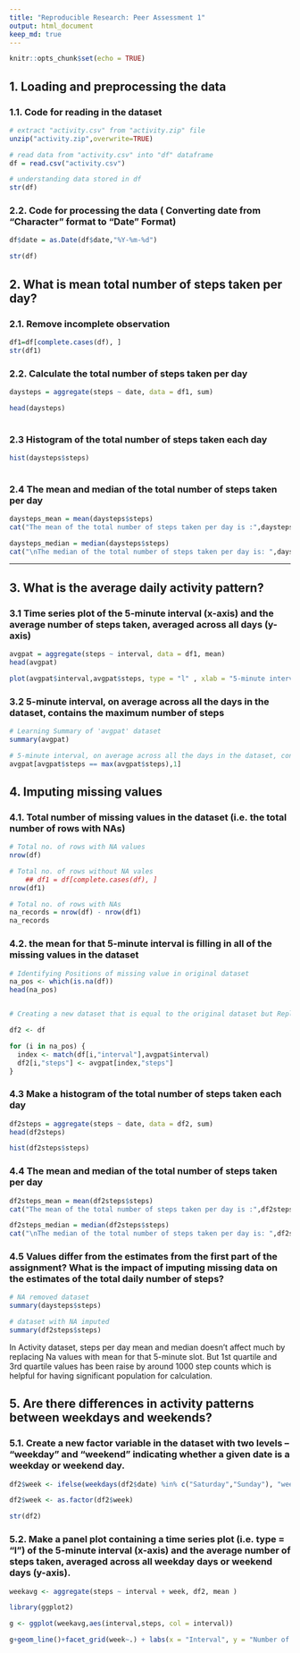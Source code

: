 ```yaml
---
title: "Reproducible Research: Peer Assessment 1"
output: html_document 
keep_md: true
---
```


```r
knitr::opts_chunk$set(echo = TRUE)
```


## 1. Loading and preprocessing the data

### 1.1. Code for reading in the dataset 
```r

# extract "activity.csv" from "activity.zip" file
unzip("activity.zip",overwrite=TRUE)

# read data from "activity.csv" into "df" dataframe
df = read.csv("activity.csv")

# understanding data stored in df
str(df)

```

### 2.2. Code for processing the data ( Converting date from "Character" format to "Date" Format)
```r

df$date = as.Date(df$date,"%Y-%m-%d")

str(df)
```

## 2. What is mean total number of steps taken per day?

### 2.1. Remove incomplete observation
```r

df1=df[complete.cases(df), ]
str(df1)
```

### 2.2. Calculate the total number of steps taken per day
```r

daysteps = aggregate(steps ~ date, data = df1, sum)

head(daysteps)
    
```

### 2.3 Histogram of the total number of steps taken each day

```r

hist(daysteps$steps)
    
```

### 2.4 The mean and median of the total number of steps taken per day

```r

daysteps_mean = mean(daysteps$steps)
cat("The mean of the total number of steps taken per day is :",daysteps_mean)

daysteps_median = median(daysteps$steps)
cat("\nThe median of the total number of steps taken per day is: ",daysteps_median)

```

<hr>

## 3. What is the average daily activity pattern?

### 3.1 Time series plot of the 5-minute interval (x-axis) and the average number of steps taken, averaged across all days (y-axis)

```r

avgpat = aggregate(steps ~ interval, data = df1, mean)
head(avgpat)

plot(avgpat$interval,avgpat$steps, type = "l" , xlab = "5-minute interval", ylab = "avg. no. of steps taken", main = "Average daily activity pattern")

```

### 3.2 5-minute interval, on average across all the days in the dataset, contains the maximum number of steps

```r

# Learning Summary of 'avgpat' dataset
summary(avgpat)

# 5-minute interval, on average across all the days in the dataset, contains the maximum number of steps
avgpat[avgpat$steps == max(avgpat$steps),1]

```

## 4. Imputing missing values

### 4.1. Total number of missing values in the dataset (i.e. the total number of rows with NAs)

```r
# Total no. of rows with NA values
nrow(df)

# Total no. of rows without NA vales
    ## df1 = df[complete.cases(df), ]
nrow(df1)

# Total no. of rows with NAs
na_records = nrow(df) - nrow(df1)
na_records

```


### 4.2. the mean for that 5-minute interval is filling in all of the missing values in the dataset

```r


# Identifying Positions of missing value in original dataset
na_pos <- which(is.na(df))
head(na_pos)


# Creating a new dataset that is equal to the original dataset but Replacing missing values with the mean for that 5-minute interval.

df2 <- df

for (i in na_pos) {
  index <- match(df[i,"interval"],avgpat$interval)
  df2[i,"steps"] <- avgpat[index,"steps"]
}

```

### 4.3 Make a histogram of the total number of steps taken each day
```r

df2steps = aggregate(steps ~ date, data = df2, sum)
head(df2steps)

hist(df2steps$steps)

```

### 4.4 The mean and median of the total number of steps taken per day

```r

df2steps_mean = mean(df2steps$steps)
cat("The mean of the total number of steps taken per day is :",df2steps_mean)

df2steps_median = median(df2steps$steps)
cat("\nThe median of the total number of steps taken per day is: ",df2steps_median)

```

### 4.5  Values differ from the estimates from the first part of the assignment? What is the impact of imputing missing data on the estimates of the total daily number of steps?

```r

# NA removed dataset
summary(daysteps$steps)

# dataset with NA imputed
summary(df2steps$steps)

```

In Activity dataset, steps per day mean and median doesn't affect much by replacing Na values with mean for that 5-minute slot. But 1st quartile and 3rd quartile values has been raise by around 1000 step counts which is helpful for having significant population for calculation.


## 5. Are there differences in activity patterns between weekdays and weekends?

### 5.1. Create a new factor variable in the dataset with two levels – “weekday” and “weekend” indicating whether a given date is a weekday or weekend day.

```r
df2$week <- ifelse(weekdays(df2$date) %in% c("Saturday","Sunday"), "weekend", "weekday")

df2$week <- as.factor(df2$week)

str(df2)

```

### 5.2. Make a panel plot containing a time series plot (i.e. type = "l") of the 5-minute interval (x-axis) and the average number of steps taken, averaged across all weekday days or weekend days (y-axis).

```r

weekavg <- aggregate(steps ~ interval + week, df2, mean )

library(ggplot2)

g <- ggplot(weekavg,aes(interval,steps, col = interval))

g+geom_line()+facet_grid(week~.) + labs(x = "Interval", y = "Number of steps", title = "Time Series Plot")

```